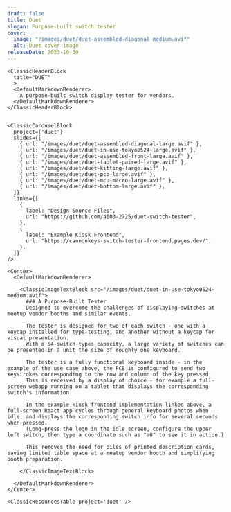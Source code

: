 ```yaml
---
draft: false
title: Duet
slogan: Purpose-built switch tester
cover:
  image: "/images/duet/duet-assembled-diagonal-medium.avif"
  alt: Duet cover image
releaseDate: 2023-10-30
---
```


<DefaultLayout title={frontmatter.title}>

  <ClassicBlurredHeader src={frontmatter.cover.image} />

  <div class="container mx-auto">

    <ClassicHeaderBlock 
      title="DUET"
      >
      <DefaultMarkdownRenderer>
        A purpose-built switch display tester for vendors.
      </DefaultMarkdownRenderer>
    </ClassicHeaderBlock>


    <ClassicCarouselBlock 
      project={'duet'} 
      slides={[
        { url: "/images/duet/duet-assembled-diagonal-large.avif" },
        { url: "/images/duet/duet-in-use-tokyo0524-large.avif" },
        { url: "/images/duet/duet-assembled-front-large.avif" },
        { url: "/images/duet/duet-tablet-paired-large.avif" },
        { url: "/images/duet/duet-kitting-large.avif" },
        { url: "/images/duet/duet-pcb-large.avif" },
        { url: "/images/duet/duet-mcu-macro-large.avif" },
        { url: "/images/duet/duet-bottom-large.avif" },
      ]} 
      links={[
        {
          label: "Design Source Files",
          url: "https://github.com/ai03-2725/duet-switch-tester",
        },
        {
          label: "Example Kiosk Frontend",
          url: "https://cannonkeys-switch-tester-frontend.pages.dev/",
        },
      ]}
    />

    <Center>
      <DefaultMarkdownRenderer>

        <ClassicImageTextBlock src="/images/duet/duet-in-use-tokyo0524-medium.avif">
          ### A Purpose-Built Tester
          Designed to overcome the challenges of displaying switches at meetup vendor booths and similar events.  

          The tester is designed for two of each switch - one with a keycap installed for type-testing, and another without a keycap for visual presentation.  
          With a 54-switch-types capacity, a large variety of switches can be presented in a unit the size of roughly one keyboard.  

          The tester is a fully functional keyboard inside - in the example of the use case above, the PCB is configured to send two keystrokes corresponding to the row and column of the key pressed.  
          This is received by a display of choice - for example a full-screen webapp running on a tablet that displays the corresponding switch's information.

          In the example kiosk frontend implementation linked above, a full-screen React app cycles through general keyboard photos when idle, and displays the corresponding switch info for several seconds when pressed.  
          (Long-press the logo in the idle screen, configure the upper left switch, then type a coordinate such as "a0" to see it in action.)  
          
          This removes the need for piles of printed description cards, saving limited table space at a meetup vendor booth and simplifying booth preparation.  
          
        </ClassicImageTextBlock>

      </DefaultMarkdownRenderer>
    </Center>

    <ClassicResourcesTable project='duet' />

  </div>

</DefaultLayout>